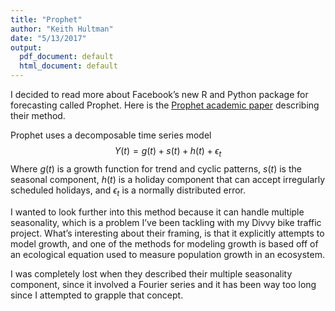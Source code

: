 ```yaml
---
title: "Prophet"
author: "Keith Hultman"
date: "5/13/2017"
output:
  pdf_document: default
  html_document: default
---
```


I decided to read more about Facebook’s new R and Python package for forecasting called Prophet. Here is the [Prophet academic paper](https://facebookincubator.github.io/prophet/static/prophet_paper_20170113.pdf) describing their method. 

Prophet uses a decomposable time series model
$$Y(t) = g(t) + s(t) + h(t) + \epsilon_t$$
Where $g(t)$ is a growth function for trend and cyclic patterns, $s(t)$ is the seasonal component, $h(t)$ is a holiday component that can accept irregularly scheduled holidays, and $\epsilon_t$ is a normally distributed error. 

I wanted to look further into this method because it can handle multiple seasonality, which is a problem I've been tackling with my Divvy bike traffic project. What's interesting about their framing, is that it explicitly attempts to model growth, and one of the methods for modeling growth is based off of an ecological equation used to measure population growth in an ecosystem. 

I was completely lost when they described their multiple seasonality component, since it involved a Fourier series and it has been way too long since I attempted to grapple that concept. 